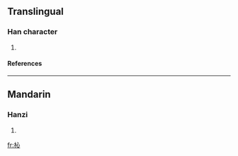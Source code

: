 ==Translingual==
===Han character===
{{Han char|rn=75|rad=木|as=04|sn=8|four=4390<sub>0</sub>|canj=木心 (DP), X木心 (XDP)}}
# {{defn|Han|sort=木04}}
====References====
{{Han ref|kx=0514.060|dkj=14511|dj=0901.100|hdz=21175.040|uh=677A|ud=26490|bh=CCDF|bd=52447}}

----
==Mandarin==
===Hanzi===
{{cmn-hanzi|pin=[[xīn]] ([[xin1]])|wg=hsin<sup>1</sup>}}
# {{defn|Mandarin}}

[[fr:杺]]